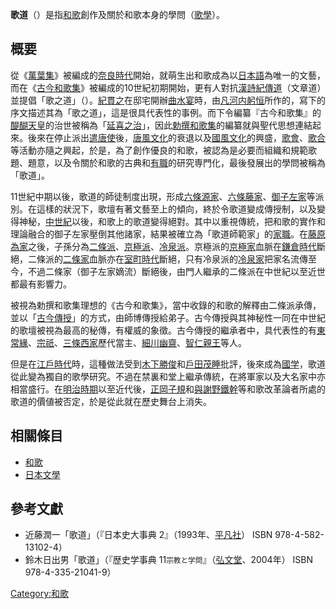 {{unreferenced|time=2015-08-22T07:30:11+00:00}}
'''歌道'''（{{jpn|j=歌道|kn=かどう|rm=Kadō}}）是指[[和歌|和歌]]創作及關於和歌本身的學問（[[歌學|歌學]]）。

== 概要 ==
從《[[萬葉集|萬葉集]]》被編成的[[奈良時代|奈良時代]]開始，就萌生出和歌成為以[[日本語|日本語]]為唯一的文藝，而在《[[古今和歌集|古今和歌集]]》被編成的10世紀初期開始，更有人對抗[[漢詩|漢詩]][[紀傳道|紀傳道]]（文章道）並提倡「歌之道」（{{lang|ja|うたのみち}}）。[[紀貫之|紀貫之]]在邸宅開辦[[流觴曲水|曲水宴]]時，由[[凡河内躬恒|凡河内躬恒]]所作的{{单双书号转换|三月三日紀師匠曲水宴和歌}}，寫下的序文描述其為「歌之道」，這是很具代表性的事例。而下令編纂『古今和歌集』的[[醍醐天皇|醍醐天皇]]的治世被稱為「[[延喜之治|延喜之治]]」，因此[[勅撰和歌集|勅撰和歌集]]的編纂就與聖代思想連結起來。後來在停止派出[[遣唐使|遣唐使]]後，[[唐風文化|唐風文化]]的衰退以及[[國風文化|國風文化]]的興盛，[[歌會|歌會]]、[[歌合|歌合]]等活動亦隨之興起，於是，為了創作優良的和歌，被認為是必要而組織和規範歌題、題意，以及令關於和歌的古典和[[有職|有職]]的研究専門化，最後發展出的學問被稱為「歌道」。

11世紀中期以後，歌道的師徒制度出現，形成[[六條源家|六條源家]]、[[六條藤家|六條藤家]]、[[御子左家|御子左家]]等派別。在這樣的狀況下，歌壇有著文藝至上的傾向，終於令歌道變成傳授制，以及變得神秘，[[中世紀|中世紀]]以後，和歌上的歌道變得絕對。其中以重視傳統，把和歌的實作和理論融合的御子左家壓倒其他諸家，結果被確立為「歌道師範家」的[[家職|家職]]。在[[藤原為家|藤原為家]]之後，子孫分為[[二條派|二條派]]、[[京極派|京極派]]、[[冷泉派|冷泉派]]。京極派的[[京極家|京極家]]血脈在[[鎌倉時代|鎌倉時代]]斷絕，二條派的[[二條家|二條家]]血脈亦在[[室町時代|室町時代]]斷絕，只有冷泉派的[[冷泉家|冷泉家]]把家名流傳至今，不過二條家（御子左家嫡流）斷絕後，由門人繼承的二條派在中世紀以至近世都最有影響力。

被視為勅撰和歌集理想的《古今和歌集》，當中收錄的和歌的解釋由二條派承傳，並以「[[古今傳授|古今傳授]]」的方式，由師博傳授給弟子。古今傳授與其神秘性一同在中世紀的歌壇被視為最高的秘傳，有權威的象徵。古今傳授的繼承者中，具代表性的有[[東常緣|東常緣]]、[[宗祇|宗祇]]、[[三條西家|三條西家]]歷代當主、[[細川幽齋|細川幽齋]]、[[智仁親王|智仁親王]]等人。

但是在[[江戶時代|江戶時代]]時，這種做法受到[[木下勝俊|木下勝俊]]和[[戶田茂睡|戶田茂睡]]批評，後來成為[[日本國學|國学]]，歌道從此變為獨自的歌學研究。不過在禁裏和堂上繼承傳統，在將軍家以及大名家中亦相當盛行。在[[明治時期|明治時期]]以至近代後，[[正岡子規|正岡子規]]和[[與謝野鐵幹|與謝野鐵幹]]等和歌改革論者所處的歌道的價値被否定，於是從此就在歷史舞台上消失。

== 相關條目 ==
*[[和歌|和歌]]
*[[日本文學|日本文學]]

==參考文獻==
{{refbegin}}
*近藤潤一「歌道」（『日本史大事典 2』（1993年、[[平凡社|平凡社]]） ISBN 978-4-582-13102-4）
*鈴木日出男「歌道」（『歴史学事典 11<small>宗教と学問</small>』（[[弘文堂|弘文堂]]、2004年） ISBN 978-4-335-21041-9）
{{refend}}

[[Category:和歌|Category:和歌]]